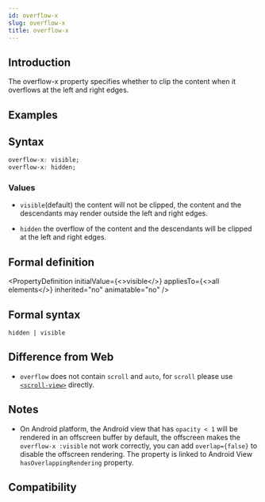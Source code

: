 ```yaml
---
id: overflow-x
slug: overflow-x
title: overflow-x
---
```


## Introduction

The overflow-x property specifies whether to clip the content when it overflows at the left and right edges.

## Examples


<Go
  example="css-api"
  defaultFile="src/overflow-x/App.tsx"
  img="/assets/doc/css/overflow.jpg"
  entry="src/overflow-x"
  defaultEntryFile="dist/overflow-x.lynx.bundle"
/>

## Syntax

```css
overflow-x: visible;
overflow-x: hidden;
```

### Values

- `visible`(default) the content will not be clipped, the content and the descendants may render outside the left and right edges.

- `hidden` the overflow of the content and the descendants will be clipped at the left and right edges.

## Formal definition


<PropertyDefinition
  initialValue={<>visible</>}
  appliesTo={<>all elements</>}
  inherited="no"
  animatable="no"
/>

## Formal syntax

```
hidden | visible
```

## Difference from Web

- `overflow` does not contain `scroll` and `auto`, for `scroll` please use [`<scroll-view>`](api/elements/built-in/scroll-view) directly.

## Notes

- On Android platform, the Android view that has `opacity < 1` will be rendered in an offscreen buffer by default, the offscreen makes the `overflow-x :visible` not work correctly, you can add `overlap={false}` to disable the offscreen rendering. The property is linked to Android View `hasOverlappingRendering` property.

## Compatibility


<LegacyCompatTable metadata="css/properties/overflow-x" />
